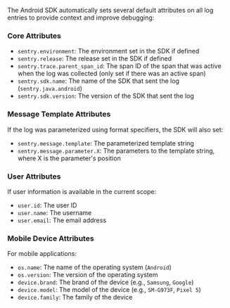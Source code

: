 The Android SDK automatically sets several default attributes on all log entries to provide context and improve debugging:

### Core Attributes

- `sentry.environment`: The environment set in the SDK if defined
- `sentry.release`: The release set in the SDK if defined
- `sentry.trace.parent_span_id`: The span ID of the span that was active when the log was collected (only set if there was an active span)
- `sentry.sdk.name`: The name of the SDK that sent the log (`sentry.java.android`)
- `sentry.sdk.version`: The version of the SDK that sent the log

### Message Template Attributes

If the log was parameterized using format specifiers, the SDK will also set:

- `sentry.message.template`: The parameterized template string
- `sentry.message.parameter.X`: The parameters to the template string, where X is the parameter's position

### User Attributes

If user information is available in the current scope:

- `user.id`: The user ID
- `user.name`: The username
- `user.email`: The email address

### Mobile Device Attributes

For mobile applications:

- `os.name`: The name of the operating system (`Android`)
- `os.version`: The version of the operating system
- `device.brand`: The brand of the device (e.g., `Samsung`, `Google`)
- `device.model`: The model of the device (e.g., `SM-G973F`, `Pixel 5`)
- `device.family`: The family of the device